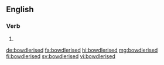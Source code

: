 ==English==

===Verb===
{{head|en|verb form}}

# {{en-past of|bowdlerise}}

[[de:bowdlerised]]
[[fa:bowdlerised]]
[[hi:bowdlerised]]
[[mg:bowdlerised]]
[[fi:bowdlerised]]
[[sv:bowdlerised]]
[[vi:bowdlerised]]